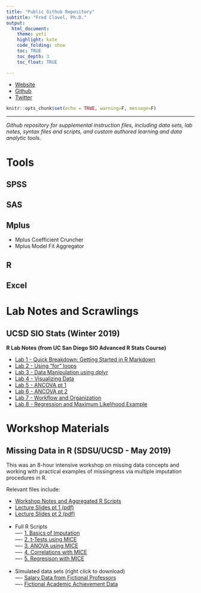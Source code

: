 ```yaml
---
title: "Public Github Repository" 
subtitle: "Fred Clavel, Ph.D."
output:
  html_document:
    theme: yeti
    highlight: kate
    code_folding: show
    toc: TRUE
    toc_depth: 3
    toc_float: TRUE

---
```


- [Website](http://clavelresearch.wordpress.com)
- [Github](http://github.com/fdclavel)
- [Twitter](http://twitter.com/fdclavel)

```r
knitr::opts_chunk$set(echo = TRUE, warning=F, message=F)
```

***
*Github repository for supplemental instruction files, including data sets, lab notes, syntax files and scripts, and custom authored learning and data analytic tools.*

# **Tools** {.tabset .tabset-fade .tabset-pills}

## SPSS


## SAS


## Mplus

- Mplus Coefficient Cruncher
- Mplus Model Fit Aggregator

## R

## Excel



# **Lab Notes and Scrawlings** {.tabset .tabset-fade .tabset-pills}

## UCSD SIO Stats (Winter 2019)

**R Lab Notes (from UC San Diego SIO Advanced R Stats Course)**
 
- [Lab 1 - Quick Breakdown: Getting Started in R Markdown](lab1.html)
- [Lab 2 - Using "for" loops](lab2.html)
- [Lab 3 - Data Manipulation using *dplyr*](lab3.html)
- [Lab 4 - Visualizing Data](lab4.html)
- [Lab 5 - ANCOVA pt 1](lab5.html)
- [Lab 6 - ANCOVA pt 2](lab6.html)
- [Lab 7 - Workflow and Organization](lab7.html)
- [Lab 8 - Regression and Maximum Likelihood Example](lab8.html)


# **Workshop Materials** {.tabset .tabset-fade .tabset-pills}

## Missing Data in R (SDSU/UCSD - May 2019)

This was an 8-hour intensive workshop on missing data concepts and working with practical examples of missingness via multiple imputation procedures in R.

Relevant files include:

- [Workshop Notes and Aggregated R Scripts](workshops-missdata/index.html)
- [Lecture Slides pt 1 (pdf)](workshops-missdata/LectureSlides/Lecture 1 - Concepts of Missingness (4 slides).pdf)
- [Lecture Slides pt 2 (pdf)](workshops-missdata/LectureSlides/Lecture 2 - Multiple Imputation (4 slides).pdf)<br>
<br>
- Full R Scripts <br>
---- [1. Basics of Imputation](workshops-missdata/R Syntax/1._Basics_of_Imputation.html) <br>
---- [2. t-Tests using MICE](workshops-missdata/R Syntax/2._t-tests_in_MICE.html) <br>
---- [3. ANOVA using MICE](workshops-missdata/R Syntax/3._ANOVA_in_MICE.html) <br>
---- [4. Correlations with MICE](workshops-missdata/R Syntax/4._Correlations_with_MICE.html) <br>
---- [5. Regresison with MICE](workshops-missdata/R Syntax/5._Regression_with_MICE.html) <br>
<br>
- Simulated data sets (right click to download) <br>
---- [Salary Data from Fictional Professors](workshops-missdata/Data Sets/data_salary.csv) <br>
---- [Fictional Academic Achievement Data](workshops-missdata/Data Sets/data_AcadAchiev.csv) <br>

  
